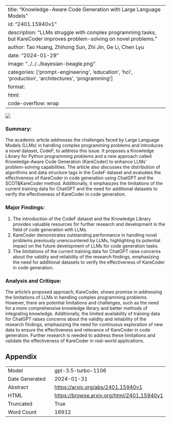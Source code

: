 
---
title: "Knowledge-Aware Code Generation with Large Language Models"
id: "2401.15940v1"
description: "LLMs struggle with complex programming tasks, but KareCoder improves problem-solving on novel problems."
author: Tao Huang, Zhihong Sun, Zhi Jin, Ge Li, Chen Lyu
date: "2024-01-29"
image: "../../../bayesian-beagle.png"
categories: ['prompt-engineering', 'education', 'hci', 'production', 'architectures', 'programming']
format:
  html:
    code-overflow: wrap
---

![](None)

### Summary:

The academic article addresses the challenges faced by Large Language Models (LLMs) in handling complex programming problems and introduces a novel dataset, CodeF, to address this issue. It proposes a Knowledge Library for Python programming problems and a new approach called Knowledge-Aware Code Generation (KareCoder) to enhance LLMs' problem-solving capabilities. The article also discusses the distribution of algorithms and data structure tags in the CodeF dataset and evaluates the effectiveness of KareCoder in code generation using ChatGPT and the SCOT&KareCoder method. Additionally, it emphasizes the limitations of the current training data for ChatGPT and the need for additional datasets to verify the effectiveness of KareCoder in code generation.

### Major Findings:
1. The introduction of the CodeF dataset and the Knowledge Library provides valuable resources for further research and development in the field of code generation with LLMs.
2. KareCoder demonstrates outstanding performance in handling novel problems previously unencountered by LLMs, highlighting its potential impact on the future development of LLMs for code generation tasks.
3. The limitations of the current training data for ChatGPT raise concerns about the validity and reliability of the research findings, emphasizing the need for additional datasets to verify the effectiveness of KareCoder in code generation.

### Analysis and Critique:
The article's proposed approach, KareCoder, shows promise in addressing the limitations of LLMs in handling complex programming problems. However, there are potential limitations and challenges, such as the need for a more comprehensive knowledge library and better methods of integrating knowledge. Additionally, the limited availability of training data for ChatGPT raises concerns about the validity and reliability of the research findings, emphasizing the need for continuous exploration of new data to ensure the effectiveness and relevance of KareCoder in code generation. Further research is needed to address these limitations and validate the effectiveness of KareCoder in real-world applications.

## Appendix

|          |          |
|----------|----------|
| Model     | gpt-3.5-turbo-1106       |
| Date Generated     | 2024-01-31       |
| Abstract | [https://arxiv.org/abs/2401.15940v1](https://arxiv.org/abs/2401.15940v1)        |
| HTML     | [https://browse.arxiv.org/html/2401.15940v1](https://browse.arxiv.org/html/2401.15940v1)       |
| Truncated       | True       |
| Word Count       | 16912       |